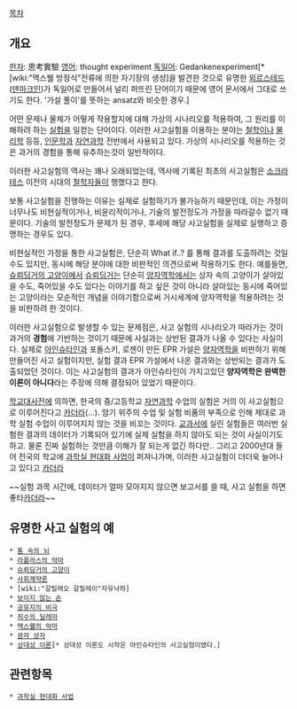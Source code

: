[[목차]]

== 개요 ==
[[한자]]: 思考實驗
[[영어]]: thought experiment
[[독일어]]: Gedankenexperiment[* [wiki:"맥스웰 방정식"전류에 의한 자기장의 생성]을 발견한 것으로 유명한 [[외르스테드]]([[덴마크]]인)가 독일어로 만들어서 널리 퍼뜨린 단어이기 때문에 영어 문서에서 그대로 쓰기도 한다. '가설 풀이'를 뜻하는 ansatz와 비슷한 경우.]

어떤 문제나 물체가 어떻게 작용할지에 대해 가상의 시나리오를 적용하여, 그 원리를 이해하려 하는 [[실험]]을 일컫는 단어이다. 이러한 사고실험을 이용하는 분야는 [[철학]]이나 [[물리학]] 등등, [[인문학]]과 [[자연과학]] 전반에서 사용되고 있다. 가상의 시나리오를 적용하는 것은 과거의 경험을 통해 유추하는것이 일반적이다.
 
이러한 사고실험의 역사는 꽤나 오래되었는데, 역사에 기록된 최초의 사고실험은 [[소크라테스]] 이전의 시대의 [[철학자]]들이 행했다고 한다.

보통 사고실험을 진행하는 이유는 실제로 실험하기가 불가능하기 때문인데, 이는 가정이 너무나도 비현실적이거나, 비윤리적이거나, 기술의 발전정도가 가정을 따라갈수 없기 때문이다. 기술의 발전정도가 문제가 된 경우, 후세에 해당 사고실험을 실제로 실행하고 증명하는 경우도 있다.

비현실적인 가정을 통한 사고실험은, 단순히 What if..? 를 통해 결과를 도출하려는 것일 수도 있지만, 동시에 해당 분야에 대한 비판적인 의견으로써 작용하기도 한다. 예를들면, [[슈뢰딩거의 고양이]]에서 [[슈뢰딩거]]는 단순히 [[양자역학]]에서는 상자 속의 고양이가 살아있을 수도, 죽어있을 수도 있다는 이야기를 하고 싶은 것이 아니라 살아있는 동시에 죽어있는 고양이라는 모순적인 개념을 이야기함으로써 거시세계에 양자역학을 적용하려는 것을 비판하려 한 것이다. 

이러한 사고실험으로 발생할 수 있는 문제점은, 사고 실험의 시나리오가 따라가는 것이 과거의 '''경험'''에 기반하는 것이기 때문에 사실과는 상반된 결과가 나올 수 있다는 사실이다. 실제로 [[아인슈타인]]과 포돌스키, 로젠이 만든 EPR 가설은 [[양자역학]]을 비판하기 위해 만들어진 사고 실험이지만, 실험 결과 EPR 가설에서 나온 결과와는 상반되는 결과가 도출되었던 것이다. 이는 사고실험의 결과가 아인슈타인이 가지고있던 '''양자역학은 완벽한 이론이 아니다'''라는 주장에 의해 결정되어 있었기 때문이다.

[[학교대사전]]에 의하면, 한국의 중/고등학교 [[자연과학]] 수업의 실험은 거의 이 사고실험으로 이루어진다고 [[카더라]](...). 암기 위주의 수업 및 실험 비품의 부족으로 인해 제대로 과학 실험 수업이 이루어지지 않는 것을 비꼬는 것이다. [[교과서]]에 실린 실험들은 여러번 실험한 결과의 데이터가 기록되어 있기에 실제 실험을 하지 않아도 되는 것이 사실이기도 하고. 물론 진짜 실험하는 것만큼 이해가 잘 되는게 없긴 하다만.. 그리고 2000년대 들어 전국의 학교에 [[과학실 현대화 사업]]이 퍼져나가며, 이러한 사고실험이 더더욱 늘어나고 있다고 [[카더라]]

~~실험 과목 시간에, 데이터가 얼마 모아지지 않으면 보고서를 쓸 때, 사고 실험을 하면 좋타[[카더라]]~~

== 유명한 사고 실험의 예 ==
 * [[통 속의 뇌]]
 * [[라플라스의 악마]]
 * [[슈뢰딩거의 고양이]]
 * [[사회계약론]]
 * [wiki:"갈릴레오 갈릴레이"자유낙하]
 * [[보이지 않는 손]]
 * [[공유지의 비극]]
 * [[죄수의 딜레마]]
 * [[맥스웰의 악마]]
 * [[광자 상자]]
 * [[상대성 이론]][* 상대성 이론도 시작은 아인슈타인의 사고실험이였다.]

== 관련항목 ==
 * [[과학실 현대화 사업]]
